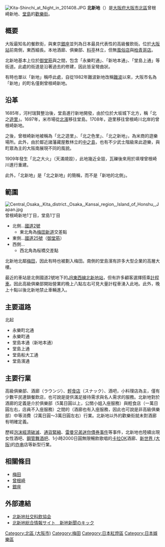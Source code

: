{{Pathnav|日本|近畿地方|大阪府|大阪市|[[北區_(大阪市)|北區]]|frame=1}}
[[File:Kita-Shinchi_at_Night_in_201408.JPG|thumb]]
'''北新地'''（{{jpn|j=北新地|hg=きたしんち|rm=Kita-shinchi}}）是[[大阪府|大阪府]][[大阪市|大阪市]][[北區_(大阪市)|北區]]曾根崎新地、[[堂島|堂島]]的[[歡樂街|歡樂街]]。

== 概要 ==
大阪{{link-ja|北 (大阪區)|キタ|北}}最知名的餐飲街，與東京[[銀座|銀座]]並列為日本最具代表性的高級餐飲街。位於[[大阪站|大阪站]]前{{link-ja|鑽石地區|ダイヤモンド地區}}南側，東西細長。本地酒廊、俱樂部、[[料亭|料亭]]林立，但無[[風俗店|風俗店]]與[[柏青哥|柏青哥店]]。

北新地基本上位於[[御堂筋|御堂筋]]與{{link-ja|四橋筋|四つ橋筋}}之間，包含「永樂町通」、「新地本通」、「堂島上通」等街道。此處的街道是沿著過去的{{link-ja|曾根崎川|曽根崎川}}修建，因此皆呈彎曲狀。

有時也單以「新地」稱呼此處，自從1982年{{link-ja|南 (大阪區)|ミナミ|大阪南}}難波新地改稱[[難波|難波]]以來，大阪市名為「新地」的町名僅剩曾根崎新地。

== 沿革 ==

{{see also|堂島#沿革}}
1685年，河村瑞賢整治{{link-ja|曾根崎川|曽根崎川}}後，堂島進行新地開發，由於位於大坂城下北方，稱「北之[[遊里|遊里]]」。1697年，米市場從[[北濱|北濱]]移往堂島。1708年，遊里移往曾根崎川北岸的曾根崎新地。

之後，曾根崎新地被稱為「北之遊里」、「北之色里」、「北之新地」，為米商的遊樂場所。此外，由於鄰近諸藩藏屋敷林立的[[中之島_(大阪府)|中之島]]，也有不少武士階級來此遊樂，與町眾為主的大阪南{{link-ja|南地 (大阪市)|南地|南地五花街}}展現不同的風貌。

1909年發生「北之大火」（天滿燒毀），此地幾近全毀，瓦礫後來用於填埋曾根崎川進行重建。

此外，「北新地」是「北之新地」的簡稱，而不是「新地的北側」。

== 範圍 ==
[[File:Central_Osaka,_Kita_district._Osaka,_Kansai_region,_Island_of_Honshu,_Japan.jpg|thumb]]
曾根崎新地1丁目，堂島1丁目
* 北側…[[國道2號_(日本)|國道2號]]
** 東北角為[[梅田新道|梅田新道]]交差點
* 東側…[[國道25號|國道25號]]（[[御堂筋|御堂筋]]）
* 西側…{{link-ja|四橋筋|四つ橋筋}}
** 西北角為桜橋交差點

北新地北鄰[[梅田|梅田]]，因此有時也被劃入梅田。南側的堂島濱有許多大型企業的高層大樓。

最近的車站是北側國道2號地下的[[JR東西線|JR東西線]][[北新地站|北新地站]]，但有許多顧客選擇搭乘[[計程車|計程車]]。因此高級俱樂部開始營業的晚上八點左右可見大量計程車湧入此地。此外，晚上十點以後北新地禁止車輛進入。

== 主要道路 ==
北起
* 永樂町北通
* 永樂町通
* 堂島本通（新地本通）
* 堂島上通
* 堂島船大工通
* 堂島濱通

== 主要行業 ==
高級俱樂部、酒廊（ラウンジ）、[[小吃店|輕食店]]（スナック）、酒吧，小料理店為主，僅有少數平民連鎖餐飲店，也可說是提供滿足接待需求與名人需求的服務。北新地對於酒廊的定義是介於俱樂部（5萬日圓以上，公關小姐入座服務）與輕食店（一萬日圓左右，店員不入座服務）之間的（酒廊也有入座服務，因此也可說是非高級俱樂部）中等消費（2萬日圓～3萬日圓左右）行業。北新地以外的歡樂街就未對酒廊有明確定義。

歷經[[日本泡沫經濟|泡沫經濟破滅]]、[[通貨緊縮|通貨緊縮]]、[[雷曼兄弟迷你債券事件|雷曼兄弟迷你債券事件]]等事件，北新地也陸續出現女性酒吧、[[鋼管舞|鋼管舞]][[酒吧|酒吧]]、1小時2000日圓無限暢飲歌唱的[[卡拉OK|卡拉OK]]酒廊、[[新世界_(大阪)|新世界 (大阪)]]的[[炸串|炸串]]店等新型行業。

== 相關條目 ==
* [[梅田|梅田]]
* [[曾根崎|曾根崎]]
* [[銀座|銀座]]

==外部連結==
* [http://www.kita-shinchi.org/ 北新地社交料飲協会]{{Wayback|url=http://www.kita-shinchi.org/ |date=20141217112050 }}
* [http://kgnet.jp/ 北新地総合情報サイト　新地新聞のキック]{{Wayback|url=http://kgnet.jp/ |date=20141016142024 }}

{{大阪市之地域}}
{{coord|34.698322|N|135.497039|E|type:landmark|format=dms|display=title}}
{{DEFAULTSORT:kitashinchi}}
[[Category:北區_(大阪市)|Category:北區 (大阪市)]]
[[Category:梅田|Category:梅田]]
[[Category:日本紅燈區|Category:日本紅燈區]]
[[Category:日本娛樂區|Category:日本娛樂區]]